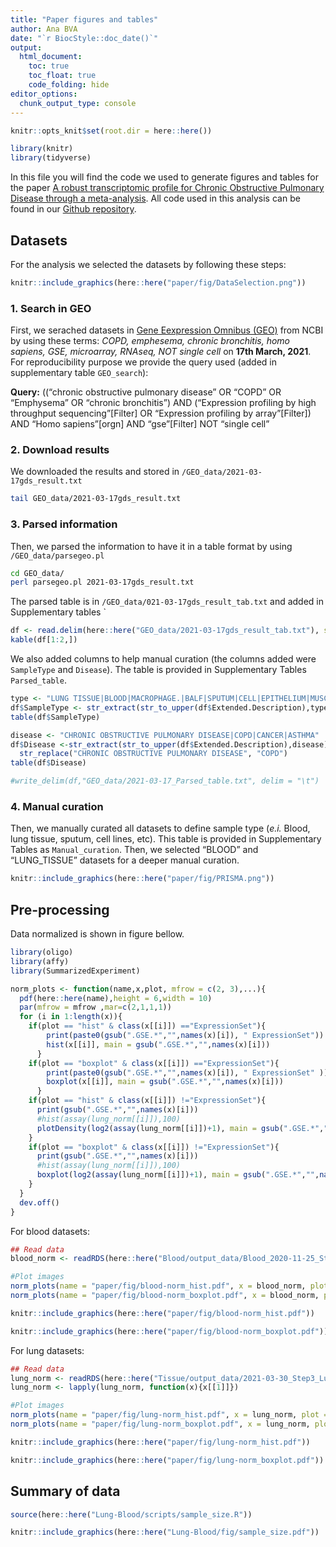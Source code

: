 ```yaml
---
title: "Paper figures and tables"
author: Ana BVA
date: "`r BiocStyle::doc_date()`"
output:
  html_document:
    toc: true
    toc_float: true
    code_folding: hide
editor_options: 
  chunk_output_type: console
---
```



```r
knitr::opts_knit$set(root.dir = here::here())
```

```r
library(knitr)
library(tidyverse)
```


In this file you will find the code we used to generate figures and tables for the paper [A robust transcriptomic profile for Chronic Obstructive Pulmonary Disease through a meta-analysis](). All code used in this analysis can be found in our [Github repository]().


## Datasets

For the analysis we selected the datasets by following these steps:

```r
knitr::include_graphics(here::here("paper/fig/DataSelection.png"))
```

### 1. Search in GEO

First, we serached datasets in [Gene Eexpression Omnibus (GEO) ](https://www.ncbi.nlm.nih.gov/gds) from NCBI by using these terms: *COPD, emphesema, chronic bronchitis, homo sapiens, GSE, microarray, RNAseq, NOT single cell* on **17th March, 2021**. For reproducibility purpose we provide the query used (added in supplementary table  `GEO_search`):  

<div class="alert alert-info">
  <strong>Query:</strong> (("chronic obstructive pulmonary disease" OR "COPD" OR "Emphysema" OR "chronic bronchitis") AND ("Expression profiling by high throughput sequencing"[Filter] OR "Expression profiling by array"[Filter]) AND "Homo sapiens"[orgn] AND "gse"[Filter] NOT "single cell"
</div>

### 2. Download results

We downloaded the results and stored in `/GEO_data/2021-03-17gds_result.txt`

```bash
tail GEO_data/2021-03-17gds_result.txt
```


### 3. Parsed information

Then, we parsed the information to have it in a table format by using `/GEO_data/parsegeo.pl`

```bash
cd GEO_data/
perl parsegeo.pl 2021-03-17gds_result.txt
```

The parsed table is in `/GEO_data/021-03-17gds_result_tab.txt` and added in Supplementary tables `

```r
df <- read.delim(here::here("GEO_data/2021-03-17gds_result_tab.txt"), sep = "\t")
kable(df[1:2,])
```

We also added columns to help manual curation (the columns added were `SampleType` and `Disease`). The table is provided in Supplementary Tables `Parsed_table`.

```r
type <- "LUNG TISSUE|BLOOD|MACROPHAGE.|BALF|SPUTUM|CELL|EPITHELIUM|MUSCLE|CULTURE|FIBROBLAST"
df$SampleType <- str_extract(str_to_upper(df$Extended.Description),type)
table(df$SampleType)

disease <- "CHRONIC OBSTRUCTIVE PULMONARY DISEASE|COPD|CANCER|ASTHMA"
df$Disease <-str_extract(str_to_upper(df$Extended.Description),disease) %>% 
  str_replace("CHRONIC OBSTRUCTIVE PULMONARY DISEASE", "COPD")
table(df$Disease)

#write_delim(df,"GEO_data/2021-03-17_Parsed_table.txt", delim = "\t")
```

### 4. Manual curation

Then, we manually curated all datasets to define sample type (*e.i.* Blood, lung tissue, sputum, cell lines, etc). This table is provided in Supplementary Tables as `Manual_curation`. Then, we selected "BLOOD" and "LUNG_TISSUE" datasets for a deeper manual curation. 



```r
knitr::include_graphics(here::here("paper/fig/PRISMA.png"))
```


## Pre-processing

Data normalized is shown in figure bellow.

```r
library(oligo)
library(affy)
library(SummarizedExperiment)

norm_plots <- function(name,x,plot, mfrow = c(2, 3),...){
  pdf(here::here(name),height = 6,width = 10)
  par(mfrow = mfrow ,mar=c(2,1,1,1))
  for (i in 1:length(x)){
    if(plot == "hist" & class(x[[i]]) =="ExpressionSet"){
        print(paste0(gsub(".GSE.*","",names(x)[i]), " ExpressionSet"))
        hist(x[[i]], main = gsub(".GSE.*","",names(x)[i]))
      }
    if(plot == "boxplot" & class(x[[i]]) =="ExpressionSet"){
        print(paste0(gsub(".GSE.*","",names(x)[i]), " ExpressionSet" ))
        boxplot(x[[i]], main = gsub(".GSE.*","",names(x)[i]))
      }
    if(plot == "hist" & class(x[[i]]) !="ExpressionSet"){
      print(gsub(".GSE.*","",names(x)[i]))
      #hist(assay(lung_norm[[i]]),100)
      plotDensity(log2(assay(lung_norm[[i]])+1), main = gsub(".GSE.*","",names(x)[i]))
    }
    if(plot == "boxplot" & class(x[[i]]) !="ExpressionSet"){
      print(gsub(".GSE.*","",names(x)[i]))
      #hist(assay(lung_norm[[i]]),100)
      boxplot(log2(assay(lung_norm[[i]])+1), main = gsub(".GSE.*","",names(x)[i]))
    }
  }
  dev.off()
}

```

For blood datasets:

```r
## Read data  
blood_norm <- readRDS(here::here("Blood/output_data/Blood_2020-11-25_Step3_LungTissue-CURATED.RDS"))

#Plot images
norm_plots(name = "paper/fig/blood-norm_hist.pdf", x = blood_norm, plot = "hist")
norm_plots(name = "paper/fig/blood-norm_boxplot.pdf", x = blood_norm, plot = "boxplot")
```

```r
knitr::include_graphics(here::here("paper/fig/blood-norm_hist.pdf"))
```

```r
knitr::include_graphics(here::here("paper/fig/blood-norm_boxplot.pdf"))
```


For lung datasets:

```r
## Read data  
lung_norm <- readRDS(here::here("Tissue/output_data/2021-03-30_Step3_LungTissue-CURATED.RDS"))
lung_norm <- lapply(lung_norm, function(x){x[[1]]})

#Plot images
norm_plots(name = "paper/fig/lung-norm_hist.pdf", x = lung_norm, plot = "hist", mfrow = c(4, 3))
norm_plots(name = "paper/fig/lung-norm_boxplot.pdf", x = lung_norm, plot = "boxplot", mfrow = c(4, 3))
```


```r
knitr::include_graphics(here::here("paper/fig/lung-norm_hist.pdf"))
```

```r
knitr::include_graphics(here::here("paper/fig/lung-norm_boxplot.pdf"))
```


## Summary of data 

```r
source(here::here("Lung-Blood/scripts/sample_size.R"))
```

```r
knitr::include_graphics(here::here("Lung-Blood/fig/sample_size.pdf"))
```


